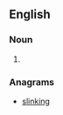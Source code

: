 {{also|Inklings}}

==English==

===Noun===
{{head|en|noun plural form}}

# {{plural of|inkling|lang=en}}

===Anagrams===
* [[slinking#English|slinking]]